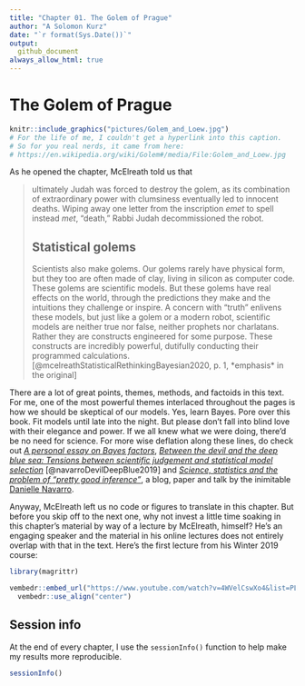 ```yaml
---
title: "Chapter 01. The Golem of Prague"
author: "A Solomon Kurz"
date: "`r format(Sys.Date())`"
output:
  github_document
always_allow_html: true
---
```


# The Golem of Prague

```r
knitr::include_graphics("pictures/Golem_and_Loew.jpg") 
# For the life of me, I couldn't get a hyperlink into this caption.
# So for you real nerds, it came from here:
# https://en.wikipedia.org/wiki/Golem#/media/File:Golem_and_Loew.jpg
```

As he opened the chapter, McElreath told us that

> ultimately Judah was forced to destroy the golem, as its combination of extraordinary power with clumsiness eventually led to innocent deaths. Wiping away one letter from the inscription *emet* to spell instead *met*, "death," Rabbi Judah decommissioned the robot.
>
> ## Statistical golems
>
> Scientists also make golems. Our golems rarely have physical form, but they too are often made of clay, living in silicon as computer code. These golems are scientific models. But these golems have real effects on the world, through the predictions they make and the intuitions they challenge or inspire. A concern with "truth" enlivens these models, but just like a golem or a modern robot, scientific models are neither true nor false, neither prophets nor charlatans. Rather they are constructs engineered for some purpose. These constructs are incredibly powerful, dutifully conducting their programmed calculations. [@mcelreathStatisticalRethinkingBayesian2020, p. 1, *emphasis* in the original]

There are a lot of great points, themes, methods, and factoids in this text. For me, one of the most powerful themes interlaced throughout the pages is how we should be skeptical of our models. Yes, learn Bayes. Pore over this book. Fit models until late into the night. But please don't fall into blind love with their elegance and power. If we all knew what we were doing, there'd be no need for science. For more wise deflation along these lines, do check out [*A personal essay on Bayes factors*](https://djnavarro.net/post/a-personal-essay-on-bayes-factors/), [*Between the devil and the deep blue sea: Tensions between scientific judgement and statistical model selection*](https://link.springer.com/article/10.1007/s42113-018-0019-z) [@navarroDevilDeepBlue2019] and [*Science, statistics and the problem of "pretty good inference"*](https://www.youtube.com/watch?v=tNkmsAOn7aU), a blog, paper and talk by the inimitable [Danielle Navarro](https://twitter.com/djnavarro?lang=en).

Anyway, McElreath left us no code or figures to translate in this chapter. But before you skip off to the next one, why not invest a little time soaking in this chapter's material by way of a lecture by McElreath, himself? He's an engaging speaker and the material in his online lectures does not entirely overlap with that in the text. Here's the first lecture from his Winter 2019 course:

```r
library(magrittr)

vembedr::embed_url("https://www.youtube.com/watch?v=4WVelCswXo4&list=PLDcUM9US4XdNM4Edgs7weiyIguLSToZRI") %>%
  vembedr::use_align("center")
```

## Session info {-}

At the end of every chapter, I use the `sessionInfo()` function to help make my results more reproducible.

```r
sessionInfo()
```

